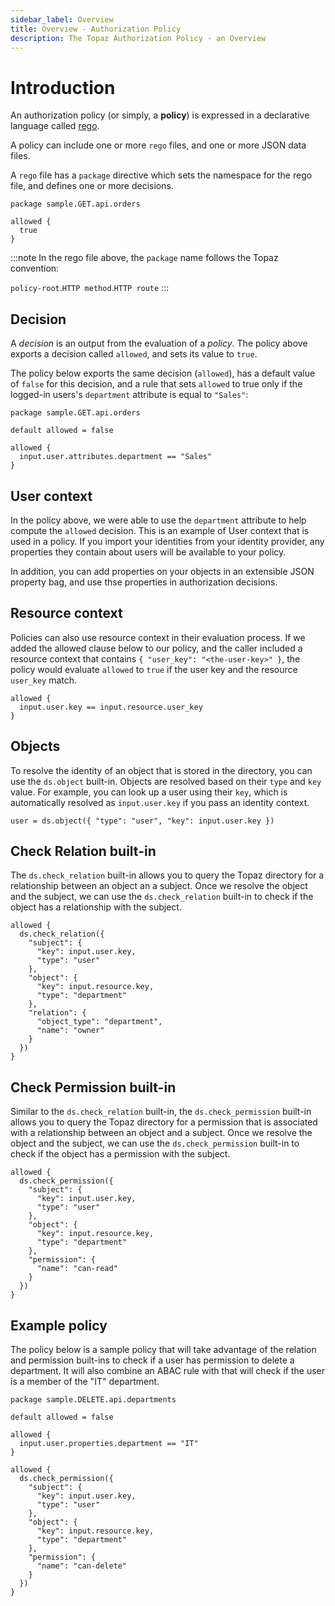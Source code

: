 ```yaml
---
sidebar_label: Overview
title: Overview - Authorization Policy
description: The Topaz Authorization Policy - an Overview
---
```


# Introduction

An authorization policy (or simply, a **policy**) is expressed in a declarative language called
[rego](https://www.openpolicyagent.org/docs/latest/policy-language/).

A policy can include one or more `rego` files, and one or more JSON data files.

A `rego` file has a `package` directive which sets the namespace for the rego file, and defines one or more decisions.

```rego
package sample.GET.api.orders

allowed {
  true
}
```

:::note
In the rego file above, the `package` name follows the Topaz convention:

`policy-root`.`HTTP method`.`HTTP route`
:::

## Decision

A _decision_ is an output from the evaluation of a _policy_. The policy above exports a
decision called `allowed`, and sets its value to `true`.

The policy below exports the same decision (`allowed`), has a default value of `false` for this
decision, and a rule that sets `allowed` to true only if the logged-in users's `department` attribute
is equal to `"Sales"`:

```rego
package sample.GET.api.orders

default allowed = false

allowed {
  input.user.attributes.department == "Sales"
}
```

## User context

In the policy above, we were able to use the `department` attribute to help compute the `allowed`
decision. This is an example of User context that is used in a policy. If you import your identities from your identity provider, any properties they contain about users will be available to your policy.

In addition, you can add properties on your objects in an extensible JSON property bag, and use thse properties in authorization decisions.

## Resource context

Policies can also use resource context in their evaluation process. If we added the allowed clause
below to our policy, and the caller included a resource context that contains `{ "user_key": "<the-user-key>" }`,
the policy would evaluate `allowed` to `true` if the user key and the resource `user_key` match.

```rego
allowed {
  input.user.key == input.resource.user_key
}
```

## Objects

To resolve the identity of an object that is stored in the directory, you can use the `ds.object` built-in. Objects are resolved based on their `type` and `key` value. For example, you can look up a user using their `key`, which is automatically resolved as `input.user.key` if you pass an identity context.

```rego
user = ds.object({ "type": "user", "key": input.user.key })
```

## Check Relation built-in

The `ds.check_relation` built-in allows you to query the Topaz directory for a relationship between an object an a subject. Once we resolve the object and the subject, we can use the `ds.check_relation` built-in to check if the object has a relationship with the subject.

```rego
allowed {
  ds.check_relation({
    "subject": {
      "key": input.user.key,
      "type": "user"
    },
    "object": {
      "key": input.resource.key,
      "type": "department"
    },
    "relation": {
      "object_type": "department",
      "name": "owner"
    }
  })
}
```

## Check Permission built-in

Similar to the `ds.check_relation` built-in, the `ds.check_permission` built-in allows you to query the Topaz directory for a permission that is associated with a relationship between an object and a subject. Once we resolve the object and the subject, we can use the `ds.check_permission` built-in to check if the object has a permission with the subject.

```rego
allowed {
  ds.check_permission({
    "subject": {
      "key": input.user.key,
      "type": "user"
    },
    "object": {
      "key": input.resource.key,
      "type": "department"
    },
    "permission": {
      "name": "can-read"
    }
  })
}
```

## Example policy

The policy below is a sample policy that will take advantage of the relation and permission built-ins to check if a user has permission to delete a department. It will also combine an ABAC rule with that will check if the user is a member of the "IT" department.

```rego
package sample.DELETE.api.departments

default allowed = false

allowed {
  input.user.properties.department == "IT"
}

allowed {
  ds.check_permission({
    "subject": {
      "key": input.user.key,
      "type": "user"
    },
    "object": {
      "key": input.resource.key,
      "type": "department"
    },
    "permission": {
      "name": "can-delete"
    }
  })
}
```
